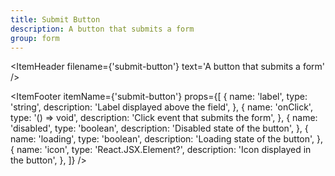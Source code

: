 ```yaml
---
title: Submit Button
description: A button that submits a form
group: form
---
```


<ItemHeader
  filename={'submit-button'}
  text='A button that submits a form'
/>

<ItemFooter itemName={'submit-button'} props={[
  {
    name: 'label',
    type: 'string',
    description: 'Label displayed above the field',
  },
  {
    name: 'onClick',
    type: '() => void',
    description: 'Click event that submits the form',
  },
  {
    name: 'disabled',
    type: 'boolean',
    description: 'Disabled state of the button',
  },
  {
    name: 'loading',
    type: 'boolean',
    description: 'Loading state of the button',
  },
  {
    name: 'icon',
    type: 'React.JSX.Element?',
    description: 'Icon displayed in the button',
  },
]} />